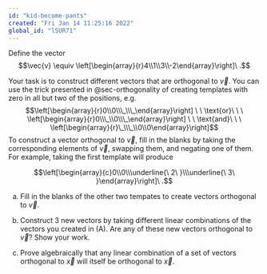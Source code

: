 ```yaml
---
id: "kid-become-pants"
created: "Fri Jan 14 11:25:16 2022"
global_id: "l5UR71"
---
```


Define the vector $$\vec{v} \equiv \left[\begin{array}{r}4\\1\\3\\-2\end{array}\right]\ .$$

Your task is to construct different vectors that are orthogonal to $\vec{v}$. You can use the trick presented in @sec-orthogonality of creating templates with zero in all but two of the positions, e.g.
$$\left[\begin{array}{r}0\\0\\\_\\\_\end{array}\right] \ \ \text{or}\ \ \ 
\left[\begin{array}{r}0\\\_\\0\\\_\end{array}\right] \ \ \text{and}\ \ \ 
\left[\begin{array}{r}\_\\\_\\0\\0\end{array}\right]$$
To construct a vector orthogonal to $\vec{v}$, fill in the blanks by taking the corresponding elements of $\vec{v}$, swapping them, and negating one of them. For example, taking the first template will produce

$$\left[\begin{array}{c}0\\0\\\underline{\ 2\ }\\\underline{\ 3\ }\end{array}\right]\ .$$

a. Fill in the blanks of the other two tempates to create vectors orthogonal to $\vec{v}$.

b. Construct 3 new vectors by taking different linear combinations of the vectors you created in (A). Are any of these new vectors orthogonal to $\vec{v}$? Show your work.

c. Prove algebraically that any linear combination of a set of vectors orthogonal to $\vec{x}$ will itself be orthogonal to $\vec{x}$.

